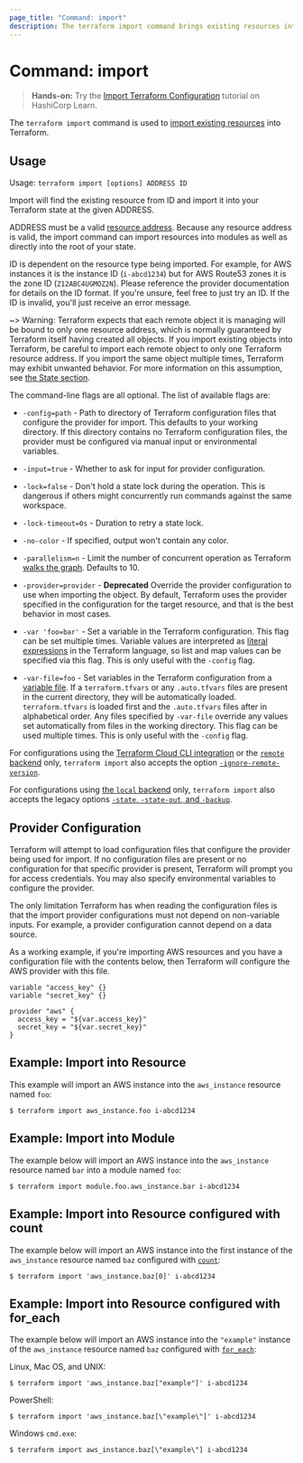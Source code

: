 ```yaml
---
page_title: "Command: import"
description: The terraform import command brings existing resources into Terraform state.
---
```


# Command: import

> **Hands-on:** Try the [Import Terraform Configuration](https://learn.hashicorp.com/tutorials/terraform/state-import?in=terraform/state&utm_source=WEBSITE&utm_medium=WEB_IO&utm_offer=ARTICLE_PAGE&utm_content=DOCS) tutorial on HashiCorp Learn.

The `terraform import` command is used to
[import existing resources](/cli/import)
into Terraform.

## Usage

Usage: `terraform import [options] ADDRESS ID`

Import will find the existing resource from ID and import it into your Terraform
state at the given ADDRESS.

ADDRESS must be a valid [resource address](/cli/state/resource-addressing).
Because any resource address is valid, the import command can import resources
into modules as well as directly into the root of your state.

ID is dependent on the resource type being imported. For example, for AWS
instances it is the instance ID (`i-abcd1234`) but for AWS Route53 zones
it is the zone ID (`Z12ABC4UGMOZ2N`). Please reference the provider documentation for details
on the ID format. If you're unsure, feel free to just try an ID. If the ID
is invalid, you'll just receive an error message.

~> Warning: Terraform expects that each remote object it is managing will be
bound to only one resource address, which is normally guaranteed by Terraform
itself having created all objects. If you import existing objects into Terraform,
be careful to import each remote object to only one Terraform resource address.
If you import the same object multiple times, Terraform may exhibit unwanted
behavior. For more information on this assumption, see
[the State section](/language/state).

The command-line flags are all optional. The list of available flags are:

- `-config=path` - Path to directory of Terraform configuration files that
  configure the provider for import. This defaults to your working directory.
  If this directory contains no Terraform configuration files, the provider
  must be configured via manual input or environmental variables.

- `-input=true` - Whether to ask for input for provider configuration.

- `-lock=false` - Don't hold a state lock during the operation. This is
  dangerous if others might concurrently run commands against the same
  workspace.

- `-lock-timeout=0s` - Duration to retry a state lock.

- `-no-color` - If specified, output won't contain any color.

- `-parallelism=n` - Limit the number of concurrent operation as Terraform
  [walks the graph](/internals/graph#walking-the-graph). Defaults
  to 10.

- `-provider=provider` - **Deprecated** Override the provider configuration to
  use when importing the object. By default, Terraform uses the provider specified
  in the configuration for the target resource, and that is the best behavior in most cases.

- `-var 'foo=bar'` - Set a variable in the Terraform configuration. This flag
  can be set multiple times. Variable values are interpreted as
  [literal expressions](/language/expressions/types) in the
  Terraform language, so list and map values can be specified via this flag.
  This is only useful with the `-config` flag.

- `-var-file=foo` - Set variables in the Terraform configuration from
  a [variable file](/language/values/variables#variable-definitions-tfvars-files). If
  a `terraform.tfvars` or any `.auto.tfvars` files are present in the current
  directory, they will be automatically loaded. `terraform.tfvars` is loaded
  first and the `.auto.tfvars` files after in alphabetical order. Any files
  specified by `-var-file` override any values set automatically from files in
  the working directory. This flag can be used multiple times. This is only
  useful with the `-config` flag.

For configurations using the [Terraform Cloud CLI integration](/cli/cloud) or the [`remote` backend](/language/settings/backends/remote)
only, `terraform import`
also accepts the option
[`-ignore-remote-version`](/cli/cloud/command-line-arguments#ignore-remote-version).

For configurations using
[the `local` backend](/language/settings/backends/local) only,
`terraform import` also accepts the legacy options
[`-state`, `-state-out`, and `-backup`](/language/settings/backends/local#command-line-arguments).

## Provider Configuration

Terraform will attempt to load configuration files that configure the
provider being used for import. If no configuration files are present or
no configuration for that specific provider is present, Terraform will
prompt you for access credentials. You may also specify environmental variables
to configure the provider.

The only limitation Terraform has when reading the configuration files
is that the import provider configurations must not depend on non-variable
inputs. For example, a provider configuration cannot depend on a data
source.

As a working example, if you're importing AWS resources and you have a
configuration file with the contents below, then Terraform will configure
the AWS provider with this file.

```hcl
variable "access_key" {}
variable "secret_key" {}

provider "aws" {
  access_key = "${var.access_key}"
  secret_key = "${var.secret_key}"
}
```

## Example: Import into Resource

This example will import an AWS instance into the `aws_instance` resource named `foo`:

```shell
$ terraform import aws_instance.foo i-abcd1234
```

## Example: Import into Module

The example below will import an AWS instance into the `aws_instance` resource named `bar` into a module named `foo`:

```shell
$ terraform import module.foo.aws_instance.bar i-abcd1234
```

## Example: Import into Resource configured with count

The example below will import an AWS instance into the first instance of the `aws_instance` resource named `baz` configured with
[`count`](/language/meta-arguments/count):

```shell
$ terraform import 'aws_instance.baz[0]' i-abcd1234
```

## Example: Import into Resource configured with for_each

The example below will import an AWS instance into the `"example"` instance of the `aws_instance` resource named `baz` configured with
[`for_each`](/language/meta-arguments/for_each):

Linux, Mac OS, and UNIX:

```shell
$ terraform import 'aws_instance.baz["example"]' i-abcd1234
```

PowerShell:

```shell
$ terraform import 'aws_instance.baz[\"example\"]' i-abcd1234
```

Windows `cmd.exe`:

```shell
$ terraform import aws_instance.baz[\"example\"] i-abcd1234
```
